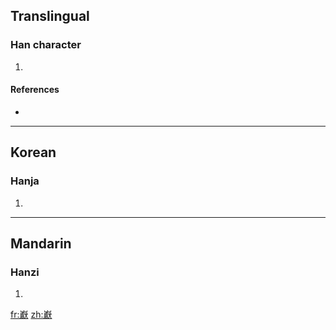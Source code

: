 ==Translingual==

===Han character===
{{Han char|rn=46|rad=山|as=20|sn=23|four=|canj=山卜月大 (UYBK), X山卜月大 (XUYBK)}}

# {{defn|Han|sort=山20}}

====References====
* {{Han ref|kx=0323.101|dkj=08652|dj=0623.180|hdz=80017.040|uh=5DDA|ud=24026}}

----

==Korean==

===Hanja===
{{ko-hanja|hangeul=헌|rv=heon|mr=hŏn}}

# {{defn|Korean|sort=山20}}

----

==Mandarin==

===Hanzi===
{{cmn-hanzi|pin=[[yǎn]] ([[yan3]])|wg=yen<sup>3</sup>}}

# {{defn|Mandarin|sort=山20}}

[[fr:巚]]
[[zh:巚]]